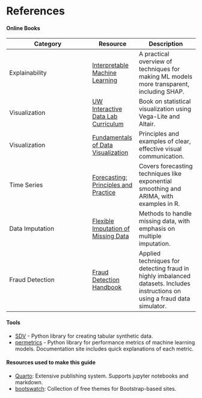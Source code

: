 # References {.unnumbered}

#### Online Books

::: {.small-table}

| Category          | Resource | Description |
|------------------|----------|-------------|
| Explainability | [Interpretable Machine Learning](https://christophm.github.io/interpretable-ml-book/) | A practical overview of techniques for making ML models more transparent, including SHAP. |
| Visualization | [UW Interactive Data Lab Curriculum](https://idl.uw.edu/visualization-curriculum/intro.html) | Book on statistical visualization using Vega-Lite and Altair. |
| Visualization | [Fundamentals of Data Visualization](https://clauswilke.com/dataviz/) | Principles and examples of clear, effective visual communication. |
| Time Series | [Forecasting: Principles and Practice](https://otexts.com/fpp2/) | Covers forecasting techniques like exponential smoothing and ARIMA, with examples in R. |
| Data Imputation | [Flexible Imputation of Missing Data](https://stefvanbuuren.name/fimd/) | Methods to handle missing data, with emphasis on multiple imputation. |
| Fraud Detection | [Fraud Detection Handbook](https://fraud-detection-handbook.github.io/fraud-detection-handbook/Foreword.html) | Applied techniques for detecting fraud in highly imbalanced datasets. Includes instructions on using a fraud data simulator. |

:::

#### Tools
- [SDV](https://github.com/sdv-dev/SDV) - Python library for creating tabular synthetic data.
- [permetrics](https://permetrics.readthedocs.io/en/latest/index.html#) - Python library for performance metrics of machine learning models. Documentation site includes quick explanations of each metric.

#### Resources used to make this guide

- [Quarto](https://quarto.org/): Extensive publishing system. Supports jupyter notebooks and markdown.
- [bootswatch](https://bootswatch.com/): Collection of free themes for Bootstrap-based sites.


